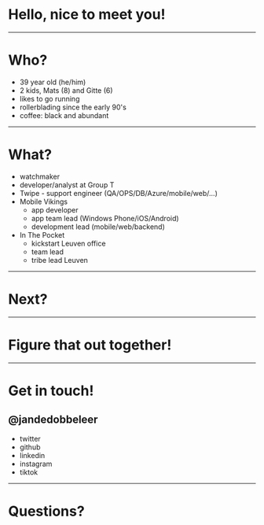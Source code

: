 

# Hello, nice to meet you!

---

# Who?

<Steps>

- 39 year old (he/him)
- 2 kids, Mats (8) and Gitte (6)
- likes to go running
- rollerblading since the early 90's
- coffee: black and abundant

</Steps>

---

# What?

<Steps>

- watchmaker
- developer/analyst at Group T
- Twipe - support engineer (QA/OPS/DB/Azure/mobile/web/...)
- Mobile Vikings
    - app developer
    - app team lead (Windows Phone/iOS/Android)
    - development lead (mobile/web/backend)
- In The Pocket
    - kickstart Leuven office
    - team lead
    - tribe lead Leuven

</Steps>

---

# Next?

---

# Figure that out together!

---

# Get in touch!

## @jandedobbeleer

- twitter
- github
- linkedin
- instagram
- tiktok

---

# Questions?
